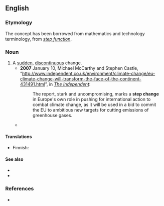 ==English==

===Etymology===
The concept has been borrowed from mathematics and technology terminology, from ''[[step function]]''.

===Noun===
{{en-noun}}

# A [[sudden]], [[discontinuous]] change.
#* '''2007''' January 10, Michael McCarthy and Stephen Castle, “[http://www.independent.co.uk/environment/climate-change/eu-climate-change-will-transform-the-face-of-the-continent-431491.html http://www.independent.co.uk/environment/climate-change/eu-climate-change-will-transform-the-face-of-the-continent-431491.html]”, in ''[[w:The Independent|The Independent]]'':
#*: The report, stark and uncompromising, marks a '''step change''' in Europe's own role in pushing for international action to combat climate change, as it will be used in a bid to commit the EU to ambitious new targets for cutting emissions of greenhouse gases.
#* {{quote-journal|en|date=2019 November 6|author=Philip Haigh|title=Analysis|journal=Rail|page=32|text=This 'pre-funding' helps smooth payments and avoids '''step-changes''' in charges to operators, according to ORR <small>[Office of Rail and Road]</small>.}}

====Translations====
{{trans-top|A sudden, discontinuous change}}
* Finnish: {{t|fi|askelmuutos}}
{{trans-mid}}
{{trans-bottom}}

====See also====
* {{l|en|paradigm shift}}
* {{l|en|quantum leap}}

===References===
* {{R:Lexico}}